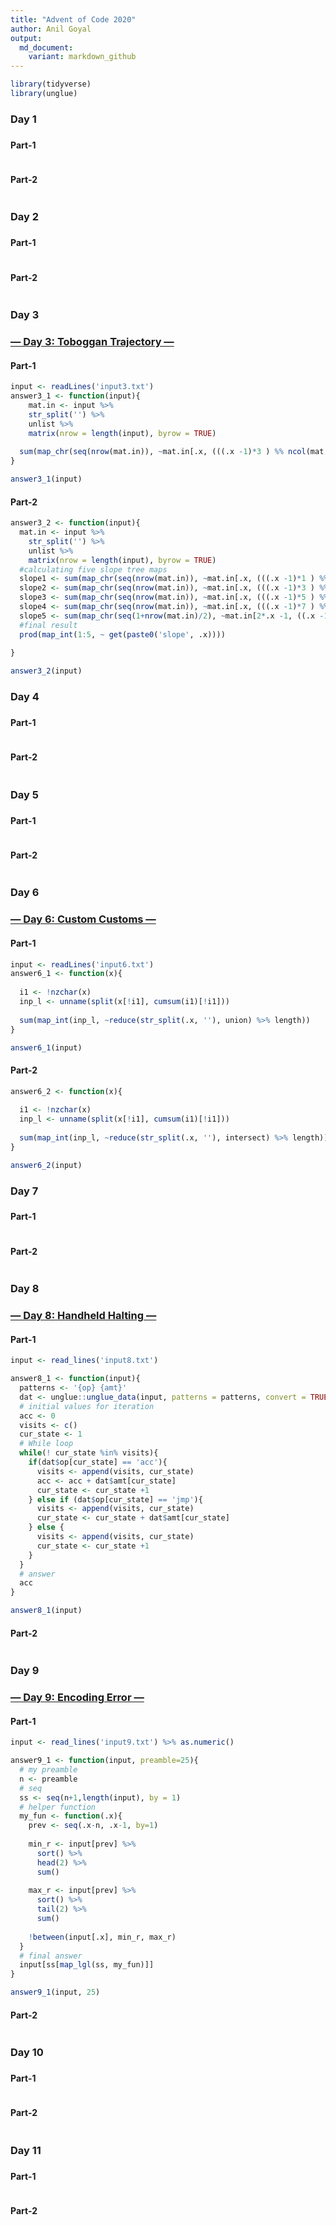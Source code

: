 ```yaml
---
title: "Advent of Code 2020"
author: Anil Goyal
output:
  md_document:
    variant: markdown_github
---
```


```r
library(tidyverse)
library(unglue)

```


### Day 1
### [](https://adventofcode.com/2020/day/1)

#### Part-1
```r

```

#### Part-2
```r

```


### Day 2
### [](https://adventofcode.com/2020/day/2)

#### Part-1
```r

```

#### Part-2
```r

```


### Day 3
### [--- Day 3: Toboggan Trajectory ---](https://adventofcode.com/2020/day/3)

#### Part-1
```r
input <- readLines('input3.txt')
answer3_1 <- function(input){
    mat.in <- input %>% 
    str_split('') %>% 
    unlist %>% 
    matrix(nrow = length(input), byrow = TRUE)
  
  sum(map_chr(seq(nrow(mat.in)), ~mat.in[.x, (((.x -1)*3 ) %% ncol(mat.in)) +1 ]) == '#')
}

answer3_1(input)
```

#### Part-2
```r
answer3_2 <- function(input){
  mat.in <- input %>% 
    str_split('') %>% 
    unlist %>% 
    matrix(nrow = length(input), byrow = TRUE)
  #calculating five slope tree maps
  slope1 <- sum(map_chr(seq(nrow(mat.in)), ~mat.in[.x, (((.x -1)*1 ) %% ncol(mat.in)) +1 ]) == '#')
  slope2 <- sum(map_chr(seq(nrow(mat.in)), ~mat.in[.x, (((.x -1)*3 ) %% ncol(mat.in)) +1 ]) == '#')
  slope3 <- sum(map_chr(seq(nrow(mat.in)), ~mat.in[.x, (((.x -1)*5 ) %% ncol(mat.in)) +1 ]) == '#')
  slope4 <- sum(map_chr(seq(nrow(mat.in)), ~mat.in[.x, (((.x -1)*7 ) %% ncol(mat.in)) +1 ]) == '#')  
  slope5 <- sum(map_chr(seq(1+nrow(mat.in)/2), ~mat.in[2*.x -1, ((.x -1) %% ncol(mat.in)) +1 ]) == '#')
  #final result
  prod(map_int(1:5, ~ get(paste0('slope', .x))))
  
}

answer3_2(input)
```


### Day 4
### [](https://adventofcode.com/2020/day/4)

#### Part-1
```r

```

#### Part-2
```r

```


### Day 5
### [](https://adventofcode.com/2020/day/5)

#### Part-1
```r

```

#### Part-2
```r

```


### Day 6
### [--- Day 6: Custom Customs ---](https://adventofcode.com/2020/day/6)

#### Part-1
```r

input <- readLines('input6.txt')
answer6_1 <- function(x){
  
  i1 <- !nzchar(x)
  inp_l <- unname(split(x[!i1], cumsum(i1)[!i1]))
  
  sum(map_int(inp_l, ~reduce(str_split(.x, ''), union) %>% length))
}

answer6_1(input)
```

#### Part-2
```r
answer6_2 <- function(x){
  
  i1 <- !nzchar(x)
  inp_l <- unname(split(x[!i1], cumsum(i1)[!i1]))
  
  sum(map_int(inp_l, ~reduce(str_split(.x, ''), intersect) %>% length))
}

answer6_2(input)
```


### Day 7
### [](https://adventofcode.com/2020/day/7)

#### Part-1
```r

```

#### Part-2
```r

```


### Day 8
### [--- Day 8: Handheld Halting ---](https://adventofcode.com/2020/day/8)

#### Part-1
```r
input <- read_lines('input8.txt')

answer8_1 <- function(input){
  patterns <- '{op} {amt}'
  dat <- unglue::unglue_data(input, patterns = patterns, convert = TRUE)
  # initial values for iteration
  acc <- 0
  visits <- c()
  cur_state <- 1
  # While loop
  while(! cur_state %in% visits){
    if(dat$op[cur_state] == 'acc'){
      visits <- append(visits, cur_state)
      acc <- acc + dat$amt[cur_state]
      cur_state <- cur_state +1
    } else if (dat$op[cur_state] == 'jmp'){
      visits <- append(visits, cur_state)
      cur_state <- cur_state + dat$amt[cur_state]
    } else {
      visits <- append(visits, cur_state)
      cur_state <- cur_state +1
    }
  }
  # answer
  acc
}

answer8_1(input)
```

#### Part-2
```r

```


### Day 9
### [--- Day 9: Encoding Error ---](https://adventofcode.com/2020/day/9)

#### Part-1
```r
input <- read_lines('input9.txt') %>% as.numeric()

answer9_1 <- function(input, preamble=25){
  # my preamble
  n <- preamble
  # seq
  ss <- seq(n+1,length(input), by = 1)
  # helper function
  my_fun <- function(.x){
    prev <- seq(.x-n, .x-1, by=1)
    
    min_r <- input[prev] %>% 
      sort() %>% 
      head(2) %>% 
      sum()
    
    max_r <- input[prev] %>% 
      sort() %>% 
      tail(2) %>% 
      sum()
    
    !between(input[.x], min_r, max_r)
  }
  # final answer
  input[ss[map_lgl(ss, my_fun)]]
}

answer9_1(input, 25)
```

#### Part-2
```r

```


### Day 10
### [](https://adventofcode.com/2020/day/10)

#### Part-1
```r

```

#### Part-2
```r

```


### Day 11
### [](https://adventofcode.com/2020/day/11)

#### Part-1
```r

```

#### Part-2
```r

```
